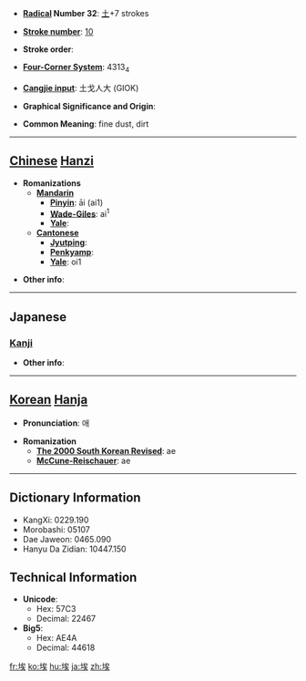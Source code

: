 * '''[[Wiktionary:Chinese radical index| Radical]] Number 32''': [[Wiktionary:Chinese radical index 土|土]]+7 strokes

* '''[[Wiktionary:Chinese total strokes index|Stroke number]]''': [[Wiktionary:Chinese total strokes index 10|10]]

* '''Stroke order''': 

* '''[[Wiktionary:Chinese four corner index|Four-Corner System]]''': 4313<sub>4</sub>

* '''[[Wiktionary:Chinese Cangjie index|Cangjie input]]''': 土戈人大 (GIOK)

* '''Graphical Significance and Origin''': 

* '''Common Meaning''': fine dust, dirt

----

== [[Chinese]] [[Hanzi]] ==

* '''Romanizations'''
** '''[[Mandarin]]'''
*** '''[[Pinyin]]''': āi (ai1)
*** '''[[Wade-Giles]]''': ai<sup>1</sup>
*** '''[[Yale]]''': 
** '''[[Cantonese]]'''
*** '''[[Jyutping]]''':
*** '''[[Penkyamp]]''': 
*** '''[[Yale]]''': oi1

* '''Other info''': 

----

==Japanese==
===[[Kanji]]===
{{kanji|on readings=[[あい]] (ai)
|kun readings=[[ちり]] (chiri), [[ほこり]] (hokori)
}}

* '''Other info''':  

----

== [[Korean]] [[Hanja]] ==

* '''Pronunciation''': 애

* '''Romanization'''
** '''[[The 2000 South Korean Revised Romanization|The 2000 South Korean Revised]]''': ae
** '''[[McCune-Reischauer]]''': ae

----

== Dictionary Information ==

* KangXi: 0229.190
* Morobashi: 05107
* Dae Jaweon: 0465.090
* Hanyu Da Zidian: 10447.150

== Technical Information ==

* '''Unicode''':
** Hex: 57C3
** Decimal: 22467
* '''Big5''':
** Hex: AE4A
** Decimal: 44618

[[fr:埃]]
[[ko:埃]]
[[hu:埃]]
[[ja:埃]]
[[zh:埃]]